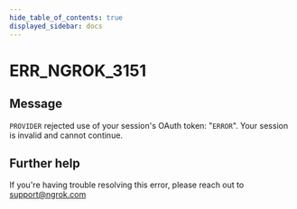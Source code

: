 ```yaml
---
hide_table_of_contents: true
displayed_sidebar: docs
---
```



# ERR_NGROK_3151

## Message

`PROVIDER` rejected use of your session's OAuth token: "`ERROR`". Your session is invalid and cannot continue.

<ErrorDetails error="err_ngrok_3151" />

## Further help

If you're having trouble resolving this error, please reach out to [support@ngrok.com](mailto:support@ngrok.com?subject=Help%20with%20ERR_NGROK_3151)
